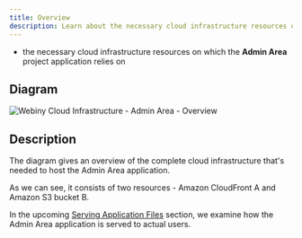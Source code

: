 ```yaml
---
title: Overview
description: Learn about the necessary cloud infrastructure resources on which the Admin Area project application relies on.
---
```



<Alert type="success" title="What you’ll learn">

- the necessary cloud infrastructure resources on which the **Admin Area** project application relies on

</Alert>

## Diagram


<Image src={overview} title="Webiny Cloud Infrastructure - Admin Area - Overview" shadow={false}/>

## Description

The diagram gives an overview of the complete cloud infrastructure that's needed to host the Admin Area application.

As we can see, it consists of two resources - Amazon CloudFront <diagram-letter>A</diagram-letter> and Amazon S3 bucket <diagram-letter>B</diagram-letter>.

In the upcoming [Serving Application Files](/docs/{version}/architecture/admin/serving-application-files) section, we examine how the Admin Area application is served to actual users. 
